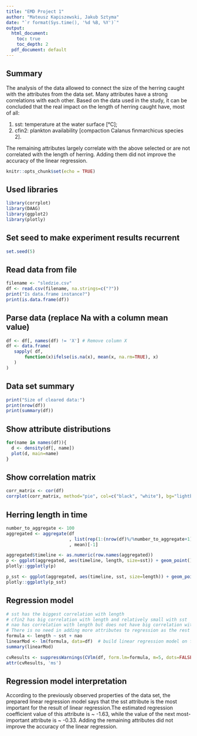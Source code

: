 ```yaml
---
title: "EMD Project 1"
author: "Mateusz Kapiszewski, Jakub Sztyma"
date: "`r format(Sys.time(), '%d %B, %Y')`"
output:
  html_document: 
    toc: true
    toc_depth: 2
  pdf_document: default
---
```


## Summary
The analysis of the data allowed to connect the size of the herring caught with the attributes from the data set.
Many attributes have a strong correlations with each other.
Based on the data used in the study, it can be concluded that the real impact on the length of herring caught have, most of all:

1.  sst: temperature at the water surface [°C];
2.  cfin2: plankton availability [compaction Calanus finmarchicus species 2].

The remaining attributes largely correlate with the above selected or are not correlated with the length of herring.
Adding them did not improve the accuracy of the linear regression.

```r
knitr::opts_chunk$set(echo = TRUE)
```

## Used libraries
```r
library(corrplot)
library(DAAG)
library(ggplot2)
library(plotly)
```

## Set seed to make experiment results recurrent
```r
set.seed(5)
```

## Read data from file
```r
filename <- "sledzie.csv"
df <- read.csv(filename, na.strings=c("?"))
print("Is data.frame instance?")
print(is.data.frame(df))
```

## Parse data (replace Na with a column mean value)
```r
df <- df[, names(df) != 'X'] # Remove column X
df <- data.frame(
   sapply( df,
       function(x)ifelse(is.na(x), mean(x, na.rm=TRUE), x)
   )
)
```

## Data set summary
```r

print("Size of cleared data:")
print(nrow(df))
print(summary(df))
```

## Show attribute distributions
```r
for(name in names(df)){
  d <- density(df[, name])
  plot(d, main=name)
}
```

## Show correlation matrix
```r
corr_matrix <- cor(df)
corrplot(corr_matrix, method="pie", col=c("black", "white"), bg="lightblue")
```

## Herring length in time
```r
number_to_aggregate <- 100
aggregated <- aggregate(df
                        , list(rep(1:(nrow(df)%/%number_to_aggregate+1), each=number_to_aggregate, len=nrow(df)))
                        , mean)[-1]

aggregated$timeline <- as.numeric(row.names(aggregated))
p <- ggplot(aggregated, aes(timeline, length, size=sst)) + geom_point() + theme_bw()
plotly::ggplotly(p)

p_sst <- ggplot(aggregated, aes(timeline, sst, size=length)) + geom_point() + theme_bw()
plotly::ggplotly(p_sst)
```

## Regression model
```r
# sst has the biggest correlation with length
# cfin2 has big correlation with length and relatively small with sst
# nao has correlation with length but does not have big correlation with sst or cfin2
# There is no need in adding more attributes to regression as the rest of attributes are very much correlated
formula <- length ~ sst + nao
linearMod <- lm(formula, data=df)  # build linear regression model on full data
summary(linearMod)

cvResults <- suppressWarnings(CVlm(df, form.lm=formula, m=5, dots=FALSE, seed=29, legend.pos="topleft",  printit=FALSE, main="Small symbols are predicted values while bigger ones are actuals."));  # performs the CV
attr(cvResults, 'ms')

```
## Regression model interpretation
According to the previously observed properties of the data set, the prepared linear regression model says that the sst attribute is the most important for the result of linear regression.The estimated regression coefficient value of this attribute is ~ -1.63, while the value of the next most-important attribute is ~ -0.33. Adding the remaining attributes did not improve the accuracy of the linear regression.
